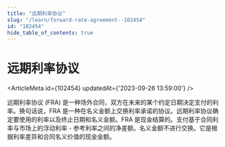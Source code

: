```yaml
---
title: "远期利率协议"
slug: "/learn/forward-rate-agreement--102454"
id: "102454"
hide_table_of_contents: true
---
```



# 远期利率协议

<ArticleMeta id={102454} updatedAt={'2023-09-26 13:59:00'} />
<div className='border-solid border-b border-t-0 my-4 border-[var(--ifm-color-gray-300)]' />

远期利率协议 (FRA) 是一种场外合同，双方在未来的某个约定日期决定支付的利率。换句话说，FRA 是一种在名义金额上交换利率承诺的协议。远期利率协议确定要使用的利率以及终止日期和名义金额。FRA 是现金结算的。支付基于合同利率与市场上的浮动利率 - 参考利率之间的净差额。名义金额不进行交换。它是根据利率差异和合同名义价值的现金金额。
